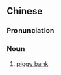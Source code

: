 ==Chinese==
{{zh-forms|s=扑满}}

===Pronunciation===
{{zh-pron
|m=pūmǎn
|c=pok3 mun5
|cat=n
}}

===Noun===
{{zh-noun}}

# [[piggy bank]]